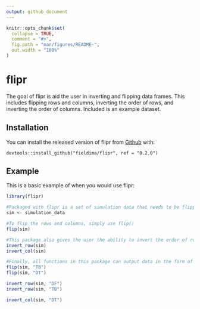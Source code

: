 ```yaml
---
output: github_document
---
```


<!-- README.md is generated from README.Rmd. Please edit that file -->

```r
knitr::opts_chunk$set(
  collapse = TRUE,
  comment = "#>",
  fig.path = "man/figures/README-",
  out.width = "100%"
)
```

# flipr

<!-- badges: start -->
<!-- badges: end -->

The goal of flipr is aid the user in inverting and flipping data frames. This includes flipping rows and columns, inverting the order of rows, and inverting the order of columns. Included is an example dataset.

## Installation

You can install the released version of flipr from [Github](https://github.com) with:

``` {}
devtools::install_github("fieldima/flipr", ref = "0.2.0")

```
## Example

This is a basic example of when you would use flipr:

```r
library(flipr)

#Packaged with flipr is a set of simulation data that needs to be flipped.
sim <- simulation_data

#To flip the rows and columns, simply use flip()
flip(sim)

#This package also gives the user the ability to invert the order of rows or columns
invert_row(sim)
invert_col(sim)

#Finally, all functions in this package can output data in the form of data frames, tibbles, or data tables
flip(sim, "TB")
flip(sim, "DT")

invert_row(sim, "DF")
invert_row(sim, "TB")

invert_col(sim, "DT")
```

